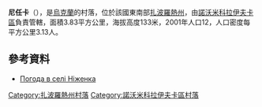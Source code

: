 {{coord|47|49|49|N|35|59|0|E|scale:100000|display=title}}

'''尼任卡'''（{{lang-uk|Ніженка}}），是[[烏克蘭|烏克蘭]]的村落，位於該國東南部[[扎波羅熱州|扎波羅熱州]]，由[[諾沃米科拉伊夫卡區|諾沃米科拉伊夫卡區]]負責管轄，面積3.83平方公里，海拔高度133米，2001年人口12，人口密度每平方公里3.13人。

==參考資料==
* [http://weather.in.ua/ua/zaporozhskaja/16995 Погода в селі Ніженка] {{Wayback|url=http://weather.in.ua/ua/zaporozhskaja/16995 |date=20111220040738 }}

[[Category:扎波羅熱州村落|Category:扎波羅熱州村落]]
[[Category:諾沃米科拉伊夫卡區村落|Category:諾沃米科拉伊夫卡區村落]]


{{Zaporizhia-geo-stub}}